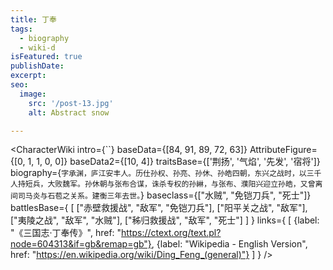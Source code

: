 ```yaml
---
title: 丁奉
tags:
  - biography
  - wiki-d
isFeatured: true
publishDate:
excerpt:
seo:
  image:
    src: '/post-13.jpg'
    alt: Abstract snow

---
```



<CharacterWiki
  intro={``}
  baseData={[84, 91, 89, 72, 63]}
  AttributeFigure={[0, 1, 1, 0, 0]}
  baseData2={[10, 4]}
  traitsBase={['荆扬', '气焰', '先发', '宿将']}
  biography={`字承渊，庐江安丰人。历仕孙权、孙亮、孙休、孙皓四朝，东兴之战时，以三千人持短兵，大败魏军。孙休朝与张布合谋，诛杀专权的孙綝，与张布、濮阳兴迎立孙皓，又曾离间司马炎与石苞之关系。建衡三年去世。`}
  baseclass={["水贼", "免铠刀兵", "死士"]}
  battlesBase={
    [
      ["赤壁救援战", "敌军", "免铠刀兵"],
      ["阳平关之战", "敌军"],
      ["夷陵之战", "敌军", "水贼"],
      ["秭归救援战", "敌军", "死士"]
    ]
  }
  links={
    [
      {label: "《三国志·丁奉传》", href: "https://ctext.org/text.pl?node=604313&if=gb&remap=gb"},
      {label: "Wikipedia - English Version", href: "https://en.wikipedia.org/wiki/Ding_Feng_(general)"}
    ]
  }
/>
